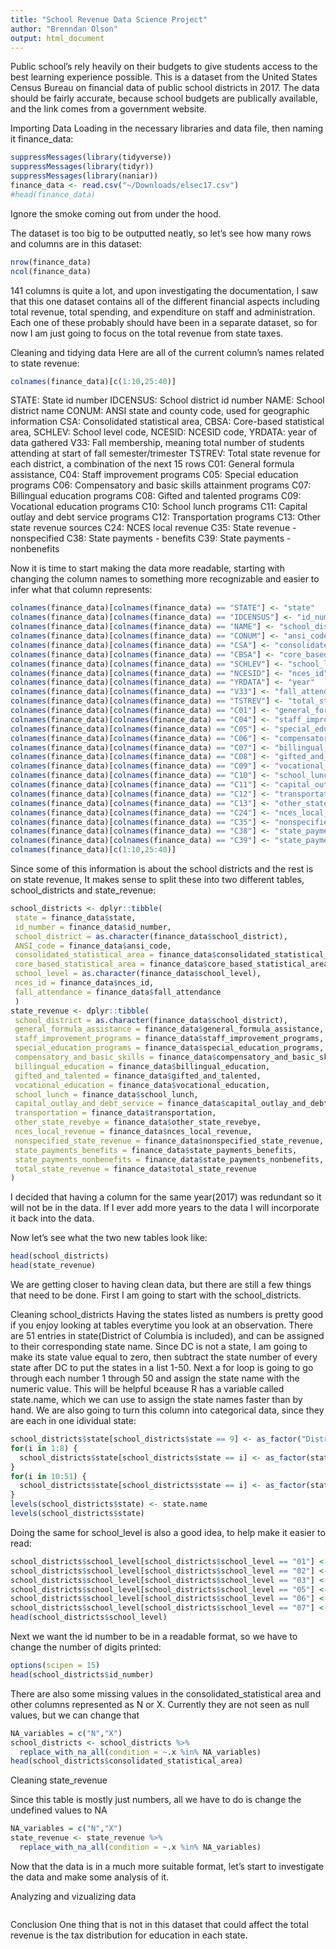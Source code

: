 ```yaml
---
title: "School Revenue Data Science Project"
author: "Brenndan Olson"
output: html_document
---
```


Public school's rely heavily on their budgets to give students access to the best learning experience possible. This is a dataset from the United States Census Bureau on financial data of public school districts in 2017. The data should be fairly accurate, because school budgets are publically available, and the link comes from a government website.

Importing Data
Loading in the necessary libraries and data file, then naming it finance_data:
```r
suppressMessages(library(tidyverse))
suppressMessages(library(tidyr))
suppressMessages(library(naniar))
finance_data <- read.csv("~/Downloads/elsec17.csv")
#head(finance_data)
```
Ignore the smoke coming out from under the hood.

The dataset is too big to be outputted neatly, so let's see how many rows and columns are in this dataset:
```r
nrow(finance_data)
ncol(finance_data)
```
141 columns is quite a lot, and upon investigating the documentation, I saw that this one dataset contains all of the different financial aspects including total revenue, total spending, and expenditure on staff and administration. Each one of these probably should have been in a separate dataset, so for now I am just going to focus on the total revenue from state taxes.

Cleaning and tidying data
Here are all of the current column's names related to state revenue:
```r
colnames(finance_data)[c(1:10,25:40)]
```
STATE: State id number\n
IDCENSUS: School district id number\n
NAME: School district name\n 
CONUM: ANSI state and county code, used for geographic information\n
CSA: Consolidated statistical area,\n
CBSA: Core-based statistical area,\n
SCHLEV: School level code,\n
NCESID: NCESID code,\n
YRDATA: year of data gathered\n
V33: Fall membership, meaning total number of students attending at start of fall semester/trimester\n
TSTREV: Total state revenue for each district, a combination of the next 15 rows\n
C01: General formula assistance,\n
C04: Staff improvement programs\n
C05: Special education programs\n
C06: Compensatory and basic skills attainment programs\n
C07: Billingual education programs\n
C08: Gifted and talented programs\n
C09: Vocational education programs\n
C10: School lunch programs\n
C11: Capital outlay and debt service programs\n
C12: Transportation programs\n
C13: Other state revenue sources \n
C24: NCES local revenue\n
C35: State revenue - nonspecified\n
C38: State payments - benefits\n
C39: State payments - nonbenefits\n

Now it is time to start making the data more readable, starting with changing the column names to something more recognizable and easier to infer what that column represents:
```r
colnames(finance_data)[colnames(finance_data) == "STATE"] <- "state"
colnames(finance_data)[colnames(finance_data) == "IDCENSUS"] <- "id_number"
colnames(finance_data)[colnames(finance_data) == "NAME"] <- "school_district"
colnames(finance_data)[colnames(finance_data) == "CONUM"] <- "ansi_code"
colnames(finance_data)[colnames(finance_data) == "CSA"] <- "consolidated_statistical_area"
colnames(finance_data)[colnames(finance_data) == "CBSA"] <- "core_based_statistical_area"
colnames(finance_data)[colnames(finance_data) == "SCHLEV"] <- "school_level"
colnames(finance_data)[colnames(finance_data) == "NCESID"] <- "nces_id"
colnames(finance_data)[colnames(finance_data) == "YRDATA"] <- "year"
colnames(finance_data)[colnames(finance_data) == "V33"] <- "fall_attendance"
colnames(finance_data)[colnames(finance_data) == "TSTREV"] <- "total_state_revenue"
colnames(finance_data)[colnames(finance_data) == "C01"] <- "general_formula_assistance"
colnames(finance_data)[colnames(finance_data) == "C04"] <- "staff_improvement_programs"
colnames(finance_data)[colnames(finance_data) == "C05"] <- "special_education_programs"
colnames(finance_data)[colnames(finance_data) == "C06"] <- "compensatory_and_basic_skills"
colnames(finance_data)[colnames(finance_data) == "C07"] <- "billingual_education"
colnames(finance_data)[colnames(finance_data) == "C08"] <- "gifted_and_talented"
colnames(finance_data)[colnames(finance_data) == "C09"] <- "vocational_education"
colnames(finance_data)[colnames(finance_data) == "C10"] <- "school_lunch"
colnames(finance_data)[colnames(finance_data) == "C11"] <- "capital_outlay_and_debt_service"
colnames(finance_data)[colnames(finance_data) == "C12"] <- "transportation"
colnames(finance_data)[colnames(finance_data) == "C13"] <- "other_state_revebye"
colnames(finance_data)[colnames(finance_data) == "C24"] <- "nces_local_revenue"
colnames(finance_data)[colnames(finance_data) == "C35"] <- "nonspecified_state_revenue"
colnames(finance_data)[colnames(finance_data) == "C38"] <- "state_payments_benefits"
colnames(finance_data)[colnames(finance_data) == "C39"] <- "state_payments_nonbenefits"
colnames(finance_data)[c(1:10,25:40)]
```

Since some of this information is about the school districts and the rest is on state revenue, It makes sense to split these into two different tables, school_districts and state_revenue:
```r
school_districts <- dplyr::tibble(
 state = finance_data$state,                          
 id_number = finance_data$id_number,                        
 school_district = as.character(finance_data$school_district),                 
 ANSI_code = finance_data$ansi_code,                       
 consolidated_statistical_area = finance_data$consolidated_statistical_area,    
 core_based_statistical_area = finance_data$core_based_statistical_area,      
 school_level = as.character(finance_data$school_level),                     
 nces_id = finance_data$nces_id,                         
 fall_attendance = finance_data$fall_attendance 
 )
state_revenue <- dplyr::tibble(
 school_district = as.character(finance_data$school_district),
 general_formula_assistance = finance_data$general_formula_assistance,      
 staff_improvement_programs = finance_data$staff_improvement_programs,       
 special_education_programs = finance_data$special_education_programs,       
 compensatory_and_basic_skills = finance_data$compensatory_and_basic_skills,    
 billingual_education = finance_data$billingual_education,            
 gifted_and_talented = finance_data$gifted_and_talented,              
 vocational_education = finance_data$vocational_education,             
 school_lunch = finance_data$school_lunch,                     
 capital_outlay_and_debt_service = finance_data$capital_outlay_and_debt_service,  
 transportation = finance_data$transportation,                   
 other_state_revebye = finance_data$other_state_revebye,              
 nces_local_revenue = finance_data$nces_local_revenue,               
 nonspecified_state_revenue = finance_data$nonspecified_state_revenue,      
 state_payments_benefits = finance_data$state_payments_benefits,          
 state_payments_nonbenefits = finance_data$state_payments_nonbenefits,  
 total_state_revenue = finance_data$total_state_revenue 
)
```
I decided that having a column for the same year(2017) was redundant so it will not be in the data. If I ever add more years to the data I will incorporate it back into the data.

Now let's see what the two new tables look like:
```r
head(school_districts)
head(state_revenue)
```
We are getting closer to having clean data, but there are still a few things that need to be done. First I am going to start with the school_districts.

Cleaning school_districts
Having the states listed as numbers is pretty good if you enjoy looking at tables everytime you look at an observation. There are 51 entries in state(District of Columbia is included), and can be assigned to their corresponding state name. Since DC is not a state, I am going to make its state value equal to zero, then subtract the state number of every state after DC to put the states in a list 1-50. Next a for loop is going to go through each number 1 through 50 and assign the state name with the numeric value. This will be helpful bceause R has a variable called state.name, which we can use to assign the state names faster than by hand. We are also going to turn this column into categorical data, since they are each in one idividual state:
```r
school_districts$state[school_districts$state == 9] <- as_factor("District of Columbia")
for(i in 1:8) {
  school_districts$state[school_districts$state == i] <- as_factor(state.name[i])
}
for(i in 10:51) {
  school_districts$state[school_districts$state == i] <- as_factor(state.name[i-1])
}
levels(school_districts$state) <- state.name
levels(school_districts$state)
```
Doing the same for school_level is also a good idea, to help make it easier to read:
```r
school_districts$school_level[school_districts$school_level == "01"] <- "Elementary Only"
school_districts$school_level[school_districts$school_level == "02"] <- "Secondary Only"
school_districts$school_level[school_districts$school_level == "03"] <- "Elementary-Secondary"
school_districts$school_level[school_districts$school_level == "05"] <- "Vocational/Special Education"
school_districts$school_level[school_districts$school_level == "06"] <- "Nonoperating"
school_districts$school_level[school_districts$school_level == "07"] <- "Educational Service Agency"
head(school_districts$school_level)
```

Next we want the id number to be in a readable format, so we have to change the number of digits printed:
```r
options(scipen = 15)
head(school_districts$id_number)
```

There are also some missing values in the consolidated_statistical area and other columns represented as N or X. Currently they are not seen as null values, but we can change that
```r
NA_variables = c("N","X")
school_districts <- school_districts %>% 
  replace_with_na_all(condition = ~.x %in% NA_variables)
head(school_districts$consolidated_statistical_area)
```
Cleaning state_revenue

Since this table is mostly just numbers, all we have to do is change the undefined values to NA
```r
NA_variables = c("N","X")
state_revenue <- state_revenue %>% 
  replace_with_na_all(condition = ~.x %in% NA_variables)
```
Now that the data is in a much more suitable format, let's start to investigate the data and make some analysis of it.

Analyzing and vizualizing data

```r

```
Conclusion
One thing that is not in this dataset that could affect the total revenue is the tax distribution for education in each state.
